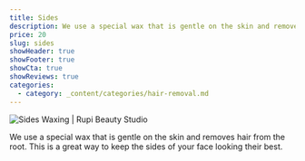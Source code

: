 ```yaml
---
title: Sides
description: We use a special wax that is gentle on the skin and removes hair from the root. This is a great way to keep the sides of your face looking their best.
price: 20
slug: sides
showHeader: true
showFooter: true
showCta: true
showReviews: true
categories:
  - category: _content/categories/hair-removal.md
---
```


![Sides Waxing | Rupi Beauty Studio](/uploads/services/wax-sheet.webp 'Sides Waxing  | Rupi Beauty Studio')

We use a special wax that is gentle on the skin and removes hair from the root. This is a great way to keep the sides of your face looking their best.
